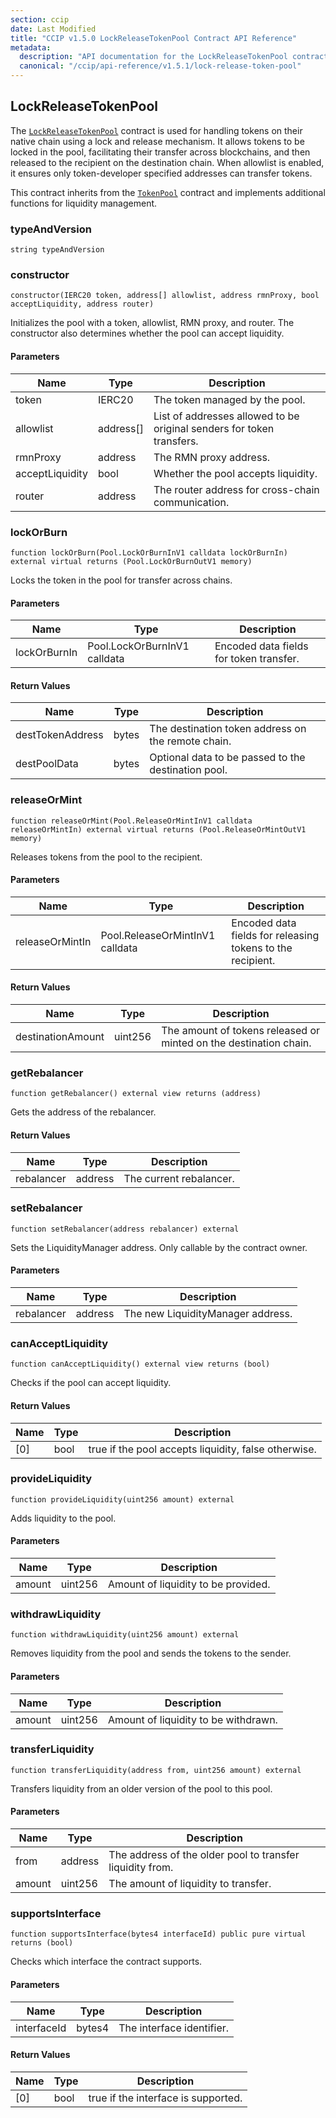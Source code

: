 ```yaml
---
section: ccip
date: Last Modified
title: "CCIP v1.5.0 LockReleaseTokenPool Contract API Reference"
metadata:
  description: "API documentation for the LockReleaseTokenPool contract in Chainlink CCIP v1.5.0, implementing lock/release functionality for tokens on their native chain."
  canonical: "/ccip/api-reference/v1.5.1/lock-release-token-pool"
---
```



<CcipCommon callout="importCCIPPackage150" />

## LockReleaseTokenPool

The [`LockReleaseTokenPool`](https://github.com/smartcontractkit/ccip/tree/release/contracts-ccip-1.5.0/contracts/src/v0.8/ccip/pools/LockReleaseTokenPool.sol) contract is used for handling tokens on their native chain using a lock and release mechanism. It allows tokens to be locked in the pool, facilitating their transfer across blockchains, and then released to the recipient on the destination chain. When allowlist is enabled, it ensures only token-developer specified addresses can transfer tokens.

This contract inherits from the [`TokenPool`](/ccip/api-reference/v1.5.0/token-pool) contract and implements additional functions for liquidity management.

### typeAndVersion

```solidity
string typeAndVersion
```

### constructor

```solidity
constructor(IERC20 token, address[] allowlist, address rmnProxy, bool acceptLiquidity, address router)
```

Initializes the pool with a token, allowlist, RMN proxy, and router. The constructor also determines whether the pool can accept liquidity.

#### Parameters

| Name            | Type      | Description                                                           |
| --------------- | --------- | --------------------------------------------------------------------- |
| token           | IERC20    | The token managed by the pool.                                        |
| allowlist       | address[] | List of addresses allowed to be original senders for token transfers. |
| rmnProxy        | address   | The RMN proxy address.                                                |
| acceptLiquidity | bool      | Whether the pool accepts liquidity.                                   |
| router          | address   | The router address for cross-chain communication.                     |

### lockOrBurn

```solidity
function lockOrBurn(Pool.LockOrBurnInV1 calldata lockOrBurnIn) external virtual returns (Pool.LockOrBurnOutV1 memory)
```

Locks the token in the pool for transfer across chains.

#### Parameters

| Name         | Type                         | Description                             |
| ------------ | ---------------------------- | --------------------------------------- |
| lockOrBurnIn | Pool.LockOrBurnInV1 calldata | Encoded data fields for token transfer. |

#### Return Values

| Name             | Type  | Description                                         |
| ---------------- | ----- | --------------------------------------------------- |
| destTokenAddress | bytes | The destination token address on the remote chain.  |
| destPoolData     | bytes | Optional data to be passed to the destination pool. |

### releaseOrMint

```solidity
function releaseOrMint(Pool.ReleaseOrMintInV1 calldata releaseOrMintIn) external virtual returns (Pool.ReleaseOrMintOutV1 memory)
```

Releases tokens from the pool to the recipient.

#### Parameters

| Name            | Type                            | Description                                                |
| --------------- | ------------------------------- | ---------------------------------------------------------- |
| releaseOrMintIn | Pool.ReleaseOrMintInV1 calldata | Encoded data fields for releasing tokens to the recipient. |

#### Return Values

| Name              | Type    | Description                                                       |
| ----------------- | ------- | ----------------------------------------------------------------- |
| destinationAmount | uint256 | The amount of tokens released or minted on the destination chain. |

### getRebalancer

```solidity
function getRebalancer() external view returns (address)
```

Gets the address of the rebalancer.

#### Return Values

| Name       | Type    | Description             |
| ---------- | ------- | ----------------------- |
| rebalancer | address | The current rebalancer. |

### setRebalancer

```solidity
function setRebalancer(address rebalancer) external
```

Sets the LiquidityManager address. Only callable by the contract owner.

#### Parameters

| Name       | Type    | Description                       |
| ---------- | ------- | --------------------------------- |
| rebalancer | address | The new LiquidityManager address. |

### canAcceptLiquidity

```solidity
function canAcceptLiquidity() external view returns (bool)
```

Checks if the pool can accept liquidity.

#### Return Values

| Name | Type | Description                                          |
| ---- | ---- | ---------------------------------------------------- |
| [0]  | bool | true if the pool accepts liquidity, false otherwise. |

### provideLiquidity

```solidity
function provideLiquidity(uint256 amount) external
```

Adds liquidity to the pool.

#### Parameters

| Name   | Type    | Description                         |
| ------ | ------- | ----------------------------------- |
| amount | uint256 | Amount of liquidity to be provided. |

### withdrawLiquidity

```solidity
function withdrawLiquidity(uint256 amount) external
```

Removes liquidity from the pool and sends the tokens to the sender.

#### Parameters

| Name   | Type    | Description                          |
| ------ | ------- | ------------------------------------ |
| amount | uint256 | Amount of liquidity to be withdrawn. |

### transferLiquidity

```solidity
function transferLiquidity(address from, uint256 amount) external
```

Transfers liquidity from an older version of the pool to this pool.

#### Parameters

| Name   | Type    | Description                                               |
| ------ | ------- | --------------------------------------------------------- |
| from   | address | The address of the older pool to transfer liquidity from. |
| amount | uint256 | The amount of liquidity to transfer.                      |

### supportsInterface

```solidity
function supportsInterface(bytes4 interfaceId) public pure virtual returns (bool)
```

Checks which interface the contract supports.

#### Parameters

| Name        | Type   | Description               |
| ----------- | ------ | ------------------------- |
| interfaceId | bytes4 | The interface identifier. |

#### Return Values

| Name | Type | Description                         |
| ---- | ---- | ----------------------------------- |
| [0]  | bool | true if the interface is supported. |
